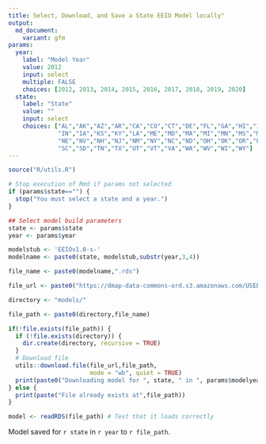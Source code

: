 ```yaml
---
title: Select, Download, and Save a State EEIO Model locally"
output:
  md_document:
    variant: gfm
params:
  year:
    label: "Model Year"
    value: 2012
    input: select
    multiple: FALSE
    choices: [2012, 2013, 2014, 2015, 2016, 2017, 2018, 2019, 2020]
  state:
    label: "State"
    value: ""
    input: select
    choices: ["AL","AK","AZ","AR","CA","CO","CT","DE","FL","GA","HI","ID","IL",
              "IN","IA","KS","KY","LA","ME","MD","MA","MI","MN","MS","MO","MT",
              "NE","NV","NH","NJ","NM","NY","NC","ND","OH","OK","OR","PA","RI",
              "SC","SD","TN","TX","UT","VT","VA","WA","WV","WI","WY"]
---
```


```r
source("R/utils.R")

# Stop execution of Rmd if params not selected
if (params$state=="") {
  stop("You must select a state and a year.")
}

## Select model build parameters
state <- params$state
year <- params$year

modelstub <- 'EEIOv1.0-s-'
modelname <- paste0(state, modelstub,substr(year,3,4)) 

```
```r

file_name <- paste0(modelname,".rds")

file_url <- paste0("https://dmap-data-commons-ord.s3.amazonaws.com/USEEIO-State/",file_name)

directory <- "models/"

file_path <- paste0(directory,file_name)

if(!file.exists(file_path)) {
  if (!file.exists(directory)) {
    dir.create(directory, recursive = TRUE)
  }
  # Download file
  utils::download.file(file_url,file_path,
                       mode = "wb", quiet = TRUE)
  print(paste0("Downloading model for ", state, " in ", params$modelyear))
} else {
  print(paste("File already exists at",file_path))
}

model <- readRDS(file_path) # Test that it loads correctly

```

Model saved for `r state` in `r year` to `r file_path`.
